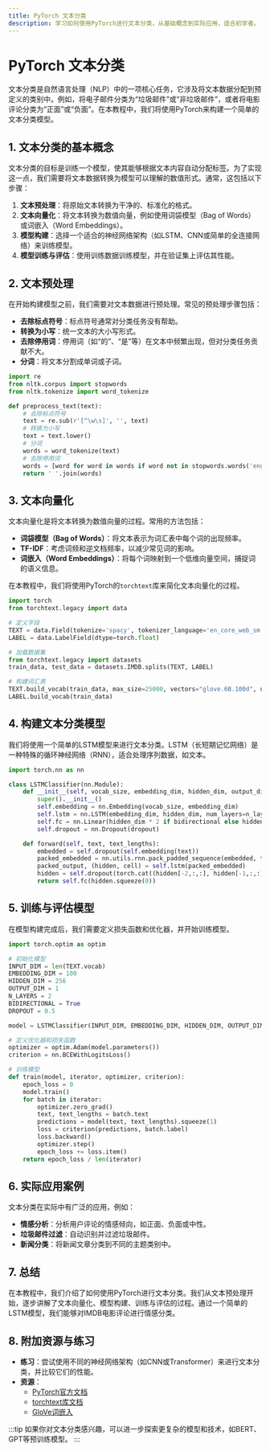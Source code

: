 ```yaml
---
title: PyTorch 文本分类
description: 学习如何使用PyTorch进行文本分类，从基础概念到实际应用，适合初学者。
---
```


# PyTorch 文本分类

文本分类是自然语言处理（NLP）中的一项核心任务，它涉及将文本数据分配到预定义的类别中。例如，将电子邮件分类为“垃圾邮件”或“非垃圾邮件”，或者将电影评论分类为“正面”或“负面”。在本教程中，我们将使用PyTorch来构建一个简单的文本分类模型。

## 1. 文本分类的基本概念

文本分类的目标是训练一个模型，使其能够根据文本内容自动分配标签。为了实现这一点，我们需要将文本数据转换为模型可以理解的数值形式。通常，这包括以下步骤：

1. **文本预处理**：将原始文本转换为干净的、标准化的格式。
2. **文本向量化**：将文本转换为数值向量，例如使用词袋模型（Bag of Words）或词嵌入（Word Embeddings）。
3. **模型构建**：选择一个适合的神经网络架构（如LSTM、CNN或简单的全连接网络）来训练模型。
4. **模型训练与评估**：使用训练数据训练模型，并在验证集上评估其性能。

## 2. 文本预处理

在开始构建模型之前，我们需要对文本数据进行预处理。常见的预处理步骤包括：

- **去除标点符号**：标点符号通常对分类任务没有帮助。
- **转换为小写**：统一文本的大小写形式。
- **去除停用词**：停用词（如“的”、“是”等）在文本中频繁出现，但对分类任务贡献不大。
- **分词**：将文本分割成单词或子词。

```python
import re
from nltk.corpus import stopwords
from nltk.tokenize import word_tokenize

def preprocess_text(text):
    # 去除标点符号
    text = re.sub(r'[^\w\s]', '', text)
    # 转换为小写
    text = text.lower()
    # 分词
    words = word_tokenize(text)
    # 去除停用词
    words = [word for word in words if word not in stopwords.words('english')]
    return ' '.join(words)
```

## 3. 文本向量化

文本向量化是将文本转换为数值向量的过程。常用的方法包括：

- **词袋模型（Bag of Words）**：将文本表示为词汇表中每个词的出现频率。
- **TF-IDF**：考虑词频和逆文档频率，以减少常见词的影响。
- **词嵌入（Word Embeddings）**：将每个词映射到一个低维向量空间，捕捉词的语义信息。

在本教程中，我们将使用PyTorch的`torchtext`库来简化文本向量化的过程。

```python
import torch
from torchtext.legacy import data

# 定义字段
TEXT = data.Field(tokenize='spacy', tokenizer_language='en_core_web_sm', include_lengths=True)
LABEL = data.LabelField(dtype=torch.float)

# 加载数据集
from torchtext.legacy import datasets
train_data, test_data = datasets.IMDB.splits(TEXT, LABEL)

# 构建词汇表
TEXT.build_vocab(train_data, max_size=25000, vectors="glove.6B.100d", unk_init=torch.Tensor.normal_)
LABEL.build_vocab(train_data)
```

## 4. 构建文本分类模型

我们将使用一个简单的LSTM模型来进行文本分类。LSTM（长短期记忆网络）是一种特殊的循环神经网络（RNN），适合处理序列数据，如文本。

```python
import torch.nn as nn

class LSTMClassifier(nn.Module):
    def __init__(self, vocab_size, embedding_dim, hidden_dim, output_dim, n_layers, bidirectional, dropout):
        super().__init__()
        self.embedding = nn.Embedding(vocab_size, embedding_dim)
        self.lstm = nn.LSTM(embedding_dim, hidden_dim, num_layers=n_layers, bidirectional=bidirectional, dropout=dropout)
        self.fc = nn.Linear(hidden_dim * 2 if bidirectional else hidden_dim, output_dim)
        self.dropout = nn.Dropout(dropout)

    def forward(self, text, text_lengths):
        embedded = self.dropout(self.embedding(text))
        packed_embedded = nn.utils.rnn.pack_padded_sequence(embedded, text_lengths.to('cpu'))
        packed_output, (hidden, cell) = self.lstm(packed_embedded)
        hidden = self.dropout(torch.cat((hidden[-2,:,:], hidden[-1,:,:]), dim=1)
        return self.fc(hidden.squeeze(0))
```

## 5. 训练与评估模型

在模型构建完成后，我们需要定义损失函数和优化器，并开始训练模型。

```python
import torch.optim as optim

# 初始化模型
INPUT_DIM = len(TEXT.vocab)
EMBEDDING_DIM = 100
HIDDEN_DIM = 256
OUTPUT_DIM = 1
N_LAYERS = 2
BIDIRECTIONAL = True
DROPOUT = 0.5

model = LSTMClassifier(INPUT_DIM, EMBEDDING_DIM, HIDDEN_DIM, OUTPUT_DIM, N_LAYERS, BIDIRECTIONAL, DROPOUT)

# 定义优化器和损失函数
optimizer = optim.Adam(model.parameters())
criterion = nn.BCEWithLogitsLoss()

# 训练模型
def train(model, iterator, optimizer, criterion):
    epoch_loss = 0
    model.train()
    for batch in iterator:
        optimizer.zero_grad()
        text, text_lengths = batch.text
        predictions = model(text, text_lengths).squeeze(1)
        loss = criterion(predictions, batch.label)
        loss.backward()
        optimizer.step()
        epoch_loss += loss.item()
    return epoch_loss / len(iterator)
```

## 6. 实际应用案例

文本分类在实际中有广泛的应用，例如：

- **情感分析**：分析用户评论的情感倾向，如正面、负面或中性。
- **垃圾邮件过滤**：自动识别并过滤垃圾邮件。
- **新闻分类**：将新闻文章分类到不同的主题类别中。

## 7. 总结

在本教程中，我们介绍了如何使用PyTorch进行文本分类。我们从文本预处理开始，逐步讲解了文本向量化、模型构建、训练与评估的过程。通过一个简单的LSTM模型，我们能够对IMDB电影评论进行情感分类。

## 8. 附加资源与练习

- **练习**：尝试使用不同的神经网络架构（如CNN或Transformer）来进行文本分类，并比较它们的性能。
- **资源**：
  - [PyTorch官方文档](https://pytorch.org/docs/stable/index.html)
  - [torchtext库文档](https://pytorch.org/text/stable/index.html)
  - [GloVe词嵌入](https://nlp.stanford.edu/projects/glove/)

:::tip
如果你对文本分类感兴趣，可以进一步探索更复杂的模型和技术，如BERT、GPT等预训练模型。
:::